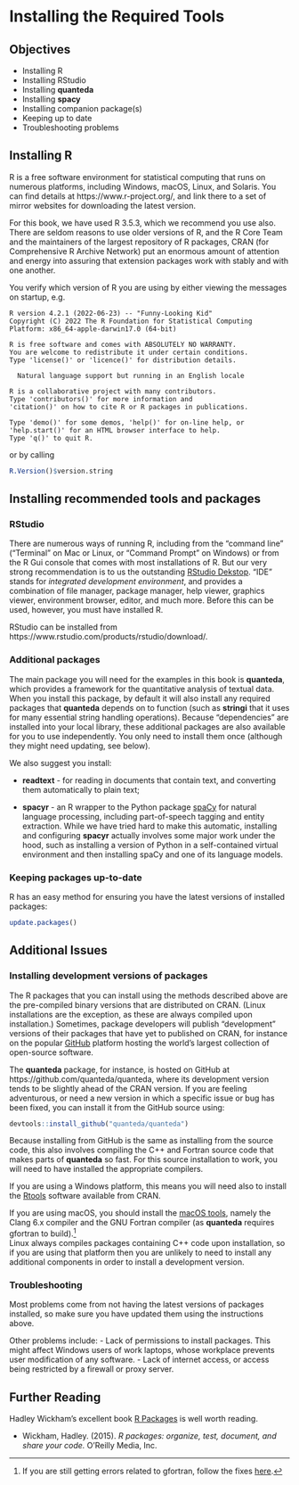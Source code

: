 # Installing the Required Tools {#sec-appendix-installing}

## Objectives

-   Installing R
-   Installing RStudio
-   Installing **quanteda**
-   Installing **spacy**
-   Installing companion package(s)
-   Keeping up to date
-   Troubleshooting problems

## Installing R

R is a free software environment for statistical computing that runs on numerous platforms, including Windows, macOS, Linux, and Solaris. You can find details at https://www.r-project.org/, and link there to a set of mirror websites for downloading the latest version.

For this book, we have used R 3.5.3, which we recommend you use also. There are seldom reasons to use older versions of R, and the R Core Team and the maintainers of the largest repository of R packages, CRAN (for Comprehensive R Archive Network) put an enormous amount of attention and energy into assuring that extension packages work with stably and with one another.

You verify which version of R you are using by either viewing the messages on startup, e.g.

    R version 4.2.1 (2022-06-23) -- "Funny-Looking Kid"
    Copyright (C) 2022 The R Foundation for Statistical Computing
    Platform: x86_64-apple-darwin17.0 (64-bit)

    R is free software and comes with ABSOLUTELY NO WARRANTY.
    You are welcome to redistribute it under certain conditions.
    Type 'license()' or 'licence()' for distribution details.

      Natural language support but running in an English locale

    R is a collaborative project with many contributors.
    Type 'contributors()' for more information and
    'citation()' on how to cite R or R packages in publications.

    Type 'demo()' for some demos, 'help()' for on-line help, or
    'help.start()' for an HTML browser interface to help.
    Type 'q()' to quit R.

or by calling

```r
R.Version()$version.string
```

## Installing recommended tools and packages

### RStudio

There are numerous ways of running R, including from the "command line" ("Terminal" on Mac or Linux, or "Command Prompt" on Windows) or from the R Gui console that comes with most installations of R. But our very strong recommendation is to us the outstanding [RStudio Dekstop](https://www.rstudio.com/products/rstudio/). "IDE" stands for *integrated development environment*, and provides a combination of file manager, package manager, help viewer, graphics viewer, environment browser, editor, and much more. Before this can be used, however, you must have installed R.

RStudio can be installed from https://www.rstudio.com/products/rstudio/download/.

### Additional packages

The main package you will need for the examples in this book is **quanteda**, which provides a framework for the quantitative analysis of textual data. When you install this package, by default it will also install any required packages that **quanteda** depends on to function (such as **stringi** that it uses for many essential string handling operations). Because "dependencies" are installed into your local library, these additional packages are also available for you to use independently. You only need to install them once (although they might need updating, see below).

We also suggest you install:

-   **readtext** - for reading in documents that contain text, and converting them automatically to plain text;

-   **spacyr** - an R wrapper to the Python package [spaCy](https://spacy.io) for natural language processing, including part-of-speech tagging and entity extraction. While we have tried hard to make this automatic, installing and configuring **spacyr** actually involves some major work under the hood, such as installing a version of Python in a self-contained virtual environment and then installing spaCy and one of its language models.

### Keeping packages up-to-date

R has an easy method for ensuring you have the latest versions of installed packages:

```r
update.packages()
```

## Additional Issues

### Installing development versions of packages

The R packages that you can install using the methods described above are the pre-compiled binary versions that are distributed on CRAN. (Linux installations are the exception, as these are always compiled upon installation.) Sometimes, package developers will publish "development" versions of their packages that have yet to published on CRAN, for instance on the popular [GitHub](https://github.com) platform hosting the world's largest collection of open-source software.

The **quanteda** package, for instance, is hosted on GitHub at https://github.com/quanteda/quanteda, where its development version tends to be slightly ahead of the CRAN version. If you are feeling adventurous, or need a new version in which a specific issue or bug has been fixed, you can install it from the GitHub source using:

```r
devtools::install_github("quanteda/quanteda") 
```

Because installing from GitHub is the same as installing from the source code, this also involves compiling the C++ and Fortran source code that makes parts of **quanteda** so fast. For this source installation to work, you will need to have installed the appropriate compilers.

If you are using a Windows platform, this means you will need also to install the [Rtools](https://CRAN.R-project.org/bin/windows/Rtools/) software available from CRAN.

If you are using macOS, you should install the [macOS tools](https://cran.r-project.org/bin/macosx/tools/), namely the Clang 6.x compiler and the GNU Fortran compiler (as **quanteda** requires gfortran to build).[^29-appendix-installation-1]\
Linux always compiles packages containing C++ code upon installation, so if you are using that platform then you are unlikely to need to install any additional components in order to install a development version.

[^29-appendix-installation-1]: If you are still getting errors related to gfortran, follow the fixes [here](https://thecoatlessprofessor.com/programming/rcpp-rcpparmadillo-and-os-x-mavericks--lgfortran-and--lquadmath-error/).

### Troubleshooting

Most problems come from not having the latest versions of packages installed, so make sure you have updated them using the instructions above.

Other problems include: - Lack of permissions to install packages. This might affect Windows users of work laptops, whose workplace prevents user modification of any software. - Lack of internet access, or access being restricted by a firewall or proxy server.

## Further Reading

Hadley Wickham's excellent book [R Packages](http://r-pkgs.had.co.nz/) is well worth reading.

-   Wickham, Hadley. (2015). *R packages: organize, test, document, and share your code.* O'Reilly Media, Inc.
